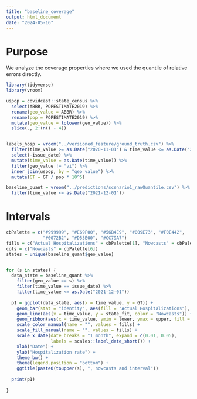```yaml
---
title: "baseline_coverage"
output: html_document
date: "2024-05-16"
---
```


# Purpose

We analyze the coverage properties where we used the quantile of relative errors directly. 


```r
library(tidyverse)
library(vroom)

uspop = covidcast::state_census %>%
  select(ABBR, POPESTIMATE2019) %>%
  rename(geo_value = ABBR) %>%
  rename(pop = POPESTIMATE2019) %>%
  mutate(geo_value = tolower(geo_value)) %>%
  slice(., 2:(n() - 4))


labels_hosp = vroom("../versioned_feature/ground_truth.csv") %>%
  filter(time_value >= as.Date("2020-11-01") & time_value <= as.Date("2022-07-31")) %>%
  select(-issue_date) %>%
  mutate(time_value = as.Date(time_value)) %>%
  filter(geo_value != "vi") %>%
  inner_join(uspop, by = "geo_value") %>%
  mutate(GT = GT / pop * 10^5)


```

```r
baseline_quant = vroom("../predictions/scenario1_rawQuantile.csv") %>%
  filter(time_value <= as.Date("2021-12-01"))
```


# Intervals

```r
cbPalette = c("#999999", "#E69F00", "#56B4E9", "#009E73", "#F0E442",
              "#0072B2", "#D55E00", "#CC79A7")
fills = c("Actual Hospitalizations" = cbPalette[1], "Nowcasts" = cbPalette[6])
cols = c("Nowcasts" = cbPalette[6])
states = unique(baseline_quant$geo_value)


for (s in states) {
  data_state = baseline_quant %>%
    filter(geo_value == s) %>%
    filter(time_value == issue_date) %>%
    filter(time_value <= as.Date("2021-12-01"))
  
  p1 = ggplot(data_state, aes(x = time_value, y = GT)) +
    geom_bar(stat = "identity", aes(fill = "Actual Hospitalizations"), alpha = 0.7) +
    geom_line(aes(x = time_value, y = state_fit, color = "Nowcasts")) +
    geom_ribbon(aes(x = time_value, ymin = lower, ymax = upper, fill = "Nowcasts"), alpha = 0.4) +
    scale_color_manual(name = "", values = fills) +
    scale_fill_manual(name = "", values = fills) +
    scale_x_date(date_breaks = "1 month", expand = c(0.01, 0.05),
                 labels = scales::label_date_short()) +
    xlab("Date") +
    ylab("Hospitalization rate") +
    theme_bw() +
    theme(legend.position = "bottom") +
    ggtitle(paste0(toupper(s), ", nowcasts and interval"))
    
  print(p1)
  
}

```

